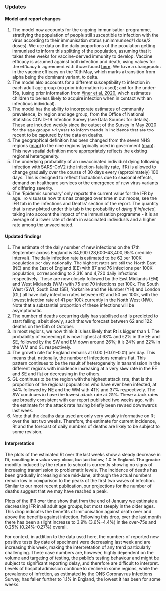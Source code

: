 ### Updates

#### Model and report changes

1. The model now accounts for the ongoing immunisation programme, stratifying the population of people still susceptible to infection with the virus according to their immunisation status (unimmunised/1 dose/2 doses). We use data on the daily proportions of the population getting immunised to inform this splitting of the population, assuming that it takes three weeks for vaccine-derived immunity to develop. Vaccine efficacy is assumed against both infection and death, using values for the efficacy in agreement with those found [here](https://assets.publishing.service.gov.uk/government/uploads/system/uploads/attachment_data/file/995101/Vaccine_surveillance_report_-_week_24_v2.pdf). We have a changepoint in the vaccine efficacy on the 10th May, which marks a transition from alpha being the dominant variant, to delta.
1. The model also accounts for a different susceptibility to infection in each adult age group (no prior information is used); and for the under-15s, (using prior information from [Viner et al, 2020](https://jamanetwork.com/journals/jamapediatrics/fullarticle/2771181), which estimates children to be less likely to acquire infection when in contact with an infectious individual).
1. The model has the ability to incorporate estimates of community prevalence, by region and age group, from the Office of National Statistics COVID-19 Infection Survey (see Data Sources for details). These are included weekly since the outset of the Survey in May 2020 for the age groups >4 years to inform trends in incidence that are too recent to be captured by the data on deaths.
1. The geographical definition has been changed from the seven NHS regions ([map](https://www.arcgis.com/sharing/rest/content/items/e4dd34a2d07b43088e17ed73e1bd3357/data)) to the nine regions typically used in government ([map](https://www.arcgis.com/sharing/rest/content/items/738566d958834b70a809dc72a154eaf9/data)). This new spatial definition more appropriately reflects the existing regional heterogeneity.
1. The underlying probability of an unvaccinated individual dying following infection with SARS-CoV2 (the infection-fatality rate, IFR) is allowed to change gradually over the course of 30 days every (approximately) 100 days. This is designed to reflect fluctuations due to seasonal effects, demand on healthcare services or the emergence of new virus variants of differing severity.
1. The ‘Epidemic summary’ only reports the current value for the IFR by age. To visualise how this has changed over time in our model, see the IFR tab in the ‘Infections and Deaths’ section of the report. The quantity that is now plotted under this tab is the probability of _dying if infected_, taking into account the impact of the immunisation programme - it is an average of a lower rate of death in vaccinated individuals and a higher rate among the unvaccinated.

#### Updated findings

1. The estimate of the daily number of new infections on the 17th September across England is 34,900 (28,600--43,400, 95% credible interval). The daily infection rate is estimated to be 62 per 100K population per day nationally. The highest rates are still the North East (NE) and the East of England (EE) with 87 and 76 infections per 100K population, corresponding to 2,310 and 4,720 daily infections respectively. These are now closely followed by the East Midlands (EM) and West Midlands (WM) with 75 and 70 infections per 100k. The South West (SW), South East (SE), Yorkshire and the Humber (YH) and London (GL) all have daily infection rates between 62 and 50 per 100k, with the lowest infection rate of 41 per 100k currently in the North West (NW). Note that a substantial proportion of these infections will be asymptomatic.
1. The number of deaths occurring daily has stabilised and is predicted to start falling, albeit slowly, such that we forecast between 62 and 122 deaths on the 15th of October.
1. In most regions, we now think it is less likely that Rt is bigger than 1. The probability of exceeding it is now highest at 63% and 62% in the EE and SE, followed by the SW and EM down around 26%; it is 24% and 22% in the WM and GL respectively.
1. The growth rate for England remains at 0.00 (-0.01--0.01) per day. This means that, nationally, the number of infections remains flat. This pattern continues to be the result of heterogeneity in transmission in the different regions with incidence increasing at a very slow rate in the EE and SE and flat or decreasing in the others.  
1. GL continues to be the region with the highest attack rate, that is the proportion of the regional populations who have ever been infected, at 54% followed by NE and the WM with 41% and 37% respectively. The SW continues to have the lowest attack rate at 25%. These attack rates are broadly consistent with our report published two weeks ago, with the estimate for the attack rate having briefly been revised downwards last week.
1. Note that the deaths data used are only very weakly informative on Rt over the last two weeks. Therefore, the estimate for current incidence, Rt and the forecast of daily numbers of deaths are likely to be subject to some revision.


#### Interpretation

The plots of the estimated Rt over the last weeks show a steady decrease in Rt, resulting in a value very close, but just below, 1.0 in England. The greater mobility induced by the return to school is currently showing no signs of increasing transmission to problematic levels. The incidence of deaths has been gradually increasing since mid-June, although the actual numbers remain low in comparison to the peaks of the first two waves of infection. Similar to our most recent publication, our projections for the number of deaths suggest that we may have reached a peak.

Plots of the IFR over time show that from the end of January we estimate a decreasing IFR in all adult age groups, but most steeply in the older ages. This drop indicates the benefits of immunisation against death over and above the benefits against infection. Following this drop, over the last month there has been a slight increase to 3.9% (3.6%--4.4%) in the over-75s and 0.25% (0.24%--0.27%) overall.  

For context, in addition to the data used here, the numbers of reported new positive tests (by date of specimen) were decreasing last week and are increasing this week, making the interpretation of any trend particularly challenging. These case numbers are, however, highly dependent on the volume and targeting of testing, the public’s testing behaviour and might be subject to significant reporting delay, and therefore are difficult to interpret. Levels of hospital admission continue to decline in some regions, while the prevalence of infection, as estimated by the ONS Coronavirus Infections Survey, has fallen further to 1.1% in England, the lowest it has been for some weeks.


